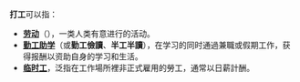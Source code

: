 '''打工'''可以指：
{{wiktionary}}
* '''[[劳动|劳动]]'''（{{lang-en|labour}}），一类人类有意进行的活动。
* '''[[勤工助学|勤工助学]]'''（或'''勤工儉讀'''、'''半工半讀'''），在学习的同时通過兼職或假期工作，获得报酬以资助自身的学习和生活。
* '''[[临时工|临时工]]'''，泛指在工作場所裡非正式雇用的勞工，通常以日薪計酬。

{{消歧义|cat = 二字消歧義}}